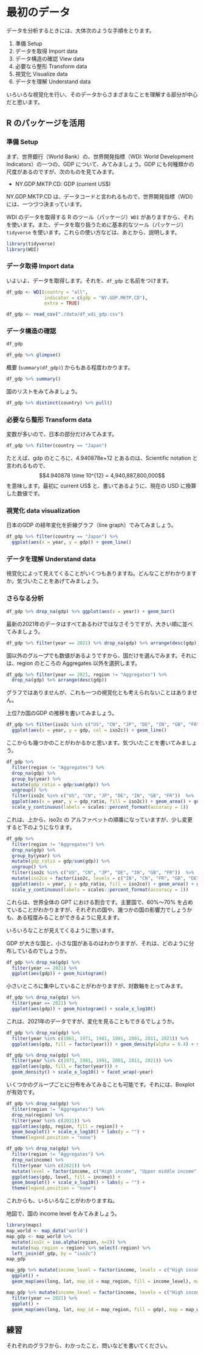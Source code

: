 # 最初のデータ {#first-example}

データを分析するときには、大体次のような手順をとります。

1. 準備 Setup
2. データを取得 Import data
3. データ構造の確認 View data
4. 必要なら整形 Transform data
5. 視覚化 Visualize data
6. データを理解 Understand data

いろいろな視覚化を行い、そのデータからさまざまなことを理解する部分が中心だと思います。

## R のパッケージを活用

### 準備 Setup

まず、世界銀行（World Bank）の、世界開発指標（WDI: World Development Indicators）の一つの、GDP について、みてみましょう。GDP にも何種類かの尺度があるのですが、次のものを見てみます。

* NY.GDP.MKTP.CD: GDP (current US$)

NY.GDP.MKTP.CD は、データコードと言われるもので、世界開発指標（WDI）には、一つづつ決まっています。



WDI のデータを取得する R のツール（パッケージ）`WDI` がありますから、それを使います。また、データを取り扱うために基本的なツール（パッケージ）`tidyverse` を使います。これらの使い方などは、あとから、説明します。

```r
library(tidyverse)
library(WDI)
```

### データ取得 Import data

いよいよ、データを取得します。それを、`df_gdp` と名前をつけます。

```r
df_gdp <- WDI(country = "all", 
              indicator = c(gdp = "NY.GDP.MKTP.CD"), 
              extra = TRUE)
```

```r
df_gdp <- read_csv("./data/df_wdi_gdp.csv")
```

### データ構造の確認

```r
df_gdp
```

```r
df_gdp %>% glimpse()
```

概要 (`summary(df_gdp)`) からもある程度わかります。

```r
df_gdp %>% summary()
```

国のリストをみてみましょう。

```r
df_gdp %>% distinct(country) %>% pull()
```

### 必要なら整形 Transform data

変数が多いので、日本の部分だけみてみます。

```r
df_gdp %>% filter(country == "Japan")
```

たとえば、gdp のところに、4.940878e+12	とあるのは、Scientific notation と言われるもので、
$$4.940878 \time 10^{12} = 4,940,887,800,000$$
を意味します。最初に current US$ と、書いてあるように、現在の USD に換算した数値です。


### 視覚化 data visualization

日本のGDP の経年変化を折線グラフ（line graph）でみてみましょう。

```r
df_gdp %>% filter(country == "Japan") %>%
  ggplot(aes(x = year, y = gdp)) + geom_line()
```

### データを理解 Understand data

視覚化によって見えてくることがいくつもありますね。どんなことがわかりますか。気づいたことをあげてみましょう。

### さらなる分析

```r
df_gdp %>% drop_na(gdp) %>% ggplot(aes(x = year)) + geom_bar()
```

最新の2021年のデータはすべてあるわけではなさそうですが、大きい順に並べてみましょう。

```r
df_gdp %>% filter(year == 2021) %>% drop_na(gdp) %>% arrange(desc(gdp))
```

国以外のグループでも数値があるようですから、国だけを選んでみます。それには、region のところの Aggregates 以外を選択します。

```r
df_gdp %>% filter(year == 2021, region != "Aggregates") %>% 
  drop_na(gdp) %>% arrange(desc(gdp))
```

グラフではありませんが、これも一つの視覚化とも考えられないことはありません。

上位7カ国のGDP の推移を書いてみましょう。

```r
df_gdp %>% filter(iso2c %in% c("US", "CN", "JP", "DE", "IN", "GB", "FR")) %>%
  ggplot(aes(x = year, y = gdp, col = iso2c)) + geom_line()
```

ここからも幾つかのことがわかるかと思います。気づいたことを書いてみましょう。


```r
df_gdp %>% 
  filter(region != "Aggregates") %>% 
  drop_na(gdp) %>% 
  group_by(year) %>% 
  mutate(gdp_ratio = gdp/sum(gdp)) %>%
  ungroup() %>%
  filter(iso2c %in% c("US", "CN", "JP", "DE", "IN", "GB", "FR"))  %>%
  ggplot(aes(x = year, y = gdp_ratio, fill = iso2c)) + geom_area() + geom_line(col = "black", position = "stack", linewidth = 0.3) + 
  scale_y_continuous(labels = scales::percent_format(accuracy = 1))
```

これは、上から、iso2c の アルファベットの順番になっていますが、少し変更すると下のようになります。

```r
df_gdp %>% 
  filter(region != "Aggregates") %>% 
  drop_na(gdp) %>% 
  group_by(year) %>% 
  mutate(gdp_ratio = gdp/sum(gdp)) %>%
  ungroup() %>%
  filter(iso2c %in% c("US", "CN", "JP", "DE", "IN", "GB", "FR"))  %>%
  mutate(iso2co = factor(iso2c, levels = c("IN", "CN", "FR", "GB", "DE", "JP", "US"))) %>%
  ggplot(aes(x = year, y = gdp_ratio, fill = iso2co)) + geom_area() + geom_line(col = "black", position = "stack", linewidth = 0.3) + 
  scale_y_continuous(labels = scales::percent_format(accuracy = 1))
```

これらは、世界全体の GPT における割合です。主要国で、60%〜70% を占めていることがわかりますが、それぞれの国や、幾つかの国の影響力でしょうかも、ある程度みることができるように見えます。

いろいろなことが見えてくるように思います。

GDP が大きな国と、小さな国があるのはわかりますが、それは、どのように分布しているのでしょうか。

```r
df_gdp %>% drop_na(gdp) %>% 
  filter(year == 2021) %>%
  ggplot(aes(gdp)) + geom_histogram()
```

小さいところに集中していることがわかりますが、対数軸をとってみます。

```r
df_gdp %>% drop_na(gdp) %>% 
  filter(year == 2021) %>%
  ggplot(aes(gdp)) + geom_histogram() + scale_x_log10()
```

これは、2021年のデータですが、変化を見ることもできるでしょうか。

```r
df_gdp %>% drop_na(gdp) %>% 
  filter(year %in% c(1961, 1971, 1981, 1991, 2001, 2011, 2021)) %>%
  ggplot(aes(gdp, fill = factor(year))) + geom_density(alpha = 0.4) + scale_x_log10()
```

```r
df_gdp %>% drop_na(gdp) %>% 
  filter(year %in% c(1971, 1981, 1991, 2001, 2011, 2021)) %>%
  ggplot(aes(gdp, fill = factor(year))) + 
  geom_density() + scale_x_log10() + facet_wrap(~year)
```

いくつかのグループごとに分布をみてみることも可能です。それには、Boxplot が有効です。

```r
df_gdp %>% drop_na(gdp) %>% 
  filter(region != "Aggregates") %>%
  drop_na(region) %>%
  filter(year %in% c(2021)) %>%
  ggplot(aes(gdp, region, fill = region)) + 
  geom_boxplot() + scale_x_log10() + labs(y = "") + 
  theme(legend.position = "none")
```

```r
df_gdp %>% drop_na(gdp) %>% 
  filter(region != "Aggregates") %>%
  drop_na(income) %>%
  filter(year %in% c(2021)) %>%
  mutate(level = factor(income, c("High income", "Upper middle income", "Lower middle income", "Low income"))) %>%
  ggplot(aes(gdp, level, fill = income)) + 
  geom_boxplot() + scale_x_log10() + labs(y = "") + 
  theme(legend.position = "none")
```

これからも、いろいろなことがわかりますね。

地図で、国の income level をみてみましょう。

```r
library(maps)
map_world <- map_data('world')
map_gdp <- map_world %>% 
  mutate(iso2c = iso.alpha(region, n=2)) %>% 
  mutate(map_region = region) %>% select(-region) %>% 
  left_join(df_gdp, by = "iso2c") 
map_gdp
```

```r
map_gdp %>% mutate(income_level = factor(income, levels = c("High income", "Upper middle income", "Lower middle income", "Low income", "Not classified", NA))) %>%
  ggplot() +
  geom_map(aes(long, lat, map_id = map_region, fill = income_level), map = map_world, col = "black", size = 0.1) 
```

```r
map_gdp %>% mutate(income_level = factor(income, levels = c("High income", "Upper middle income", "Lower middle income", "Low income", "Not classified", NA))) %>%
  filter(year == 2021) %>%
  ggplot() +
  geom_map(aes(long, lat, map_id = map_region, fill = gdp), map = map_world, col = "black", size = 0.1) 
```
## 練習

それぞれのグラフから、わかったこと、問いなどを書いてください。

